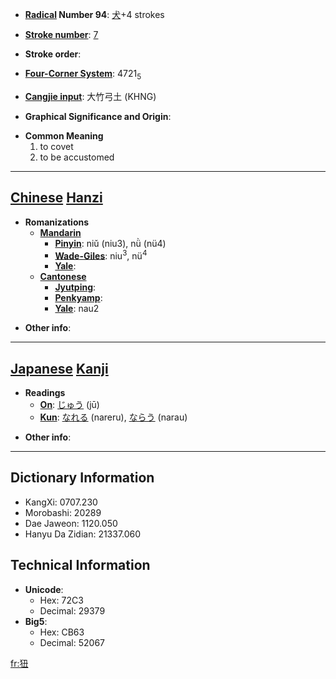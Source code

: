 * '''[[Wiktionary:Chinese radical index| Radical]] Number 94''': [[Wiktionary:Chinese radical index 犬|犬]]+4 strokes

* '''[[Wiktionary:Chinese total strokes index|Stroke number]]''': [[Wiktionary:Chinese total strokes index 7|7]]

* '''Stroke order''': 

* '''[[Wiktionary:Chinese four corner index|Four-Corner System]]''': 4721<sub>5</sub>

* '''[[Wiktionary:Chinese Cangjie index|Cangjie input]]''': 大竹弓土 (KHNG)

* '''Graphical Significance and Origin''': 

* '''Common Meaning'''
*#to covet
*# to be accustomed


----

== [[Chinese]] [[Hanzi]] ==

* '''Romanizations'''
** '''[[Mandarin]]'''
*** '''[[Pinyin]]''': niǔ (niu3), nǜ (nü4)
*** '''[[Wade-Giles]]''': niu<sup>3</sup>, nü<sup>4</sup>
*** '''[[Yale]]''': 
** '''[[Cantonese]]'''
*** '''[[Jyutping]]''':
*** '''[[Penkyamp]]''': 
*** '''[[Yale]]''': nau2

* '''Other info''': 

----

== [[Japanese]] [[Kanji]] ==

* '''Readings'''
** '''[[On]]''': [[じゅう]] (jū)
** '''[[Kun]]''': [[なれる]] (nareru), [[ならう]] (narau)

* '''Other info''':  

----

== Dictionary Information ==

* KangXi: 0707.230
* Morobashi: 20289
* Dae Jaweon: 1120.050
* Hanyu Da Zidian: 21337.060

== Technical Information ==

* '''Unicode''':
** Hex: 72C3
** Decimal: 29379
* '''Big5''':
** Hex: CB63
** Decimal: 52067

[[fr:狃]]